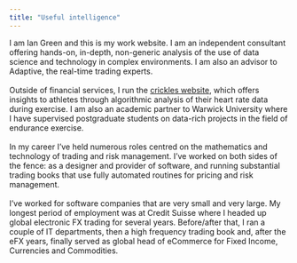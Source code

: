 ```yaml
---
title: "Useful intelligence"
---
```


I am Ian Green and this is my work website. I am an independent consultant offering hands-on, in-depth, non-generic analysis of the use of data science and technology in complex environments. I am also an advisor to Adaptive, the real-time trading experts.\
\
Outside of financial services, I run the [crickles website](https://crickles.casa), which offers insights to athletes through algorithmic analysis of their heart rate data during exercise. I am also an academic partner to Warwick University where I have supervised postgraduate students on data-rich projects in the field of endurance exercise.\
\
In my career I've held numerous roles centred on the mathematics and technology of trading and risk management. I've worked on both sides of the fence: as a designer and provider of software, and running substantial trading books that use fully automated routines for pricing and risk management.\
\
I've worked for software companies that are very small and very large. My longest period of employment was at Credit Suisse where I headed up global electronic FX trading for several years. Before/after that, I ran a couple of IT departments, then a high frequency trading book and, after the eFX years, finally served as global head of eCommerce for Fixed Income, Currencies and Commodities.
